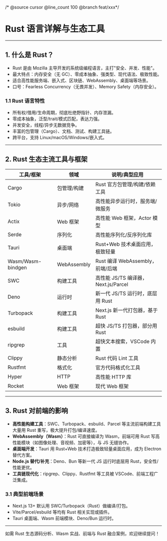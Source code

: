 /* @source cursor @line_count 100  @branch feat/xxx*/


<Meta title="Hundun/rust/介绍" />

# Rust 语言详解与生态工具

---

## 1. 什么是 Rust？
- Rust 是由 Mozilla 主导开发的系统级编程语言，主打"安全、并发、性能"。
- 最大特点：内存安全（无 GC）、零成本抽象、强类型、现代语法、极致性能。
- 适合高性能服务端、嵌入式、区块链、WebAssembly、桌面端等场景。
- 口号：Fearless Concurrency（无畏并发）、Memory Safety（内存安全）。

### 1.1 Rust 语言特性
- 所有权/借用/生命周期，彻底杜绝野指针、内存泄漏。
- 零成本抽象，泛型/trait/模式匹配，表达力强。
- 并发安全，线程/异步无数据竞争。
- 丰富的包管理（Cargo）、文档、测试、构建工具链。
- 跨平台，支持 Linux/macOS/Windows/嵌入式。

---

## 2. Rust 生态主流工具与框架
| 工具/框架      | 领域         | 说明/典型应用                      |
|----------------|--------------|------------------------------------|
| Cargo          | 包管理/构建  | Rust 官方包管理/构建/依赖工具      |
| Tokio          | 异步/网络    | 高性能异步运行时，服务端/微服务    |
| Actix          | Web 框架     | 高性能 Web 框架，Actor 模型        |
| Serde          | 序列化       | 高性能序列化/反序列化库            |
| Tauri          | 桌面端       | Rust+Web 技术桌面应用，极致轻量    |
| Wasm/Wasm-bindgen | WebAssembly | Rust 编译 WebAssembly，前端/后端   |
| SWC            | 构建工具     | 高性能 JS/TS 编译器，Next.js/Parcel|
| Deno           | 运行时       | 新一代 JS/TS 运行时，底层用 Rust   |
| Turbopack      | 构建工具     | Next.js 新一代打包器，基于 Rust    |
| esbuild        | 构建工具     | 超快 JS/TS 打包器，部分用 Rust     |
| ripgrep        | 工具         | 超快文本搜索，VSCode 内置          |
| Clippy         | 静态分析     | Rust 代码 Lint 工具                |
| Rustfmt        | 格式化       | 官方代码格式化工具                 |
| Hyper          | HTTP         | 高性能 HTTP 库                     |
| Rocket         | Web 框架     | 现代 Web 框架                      |

---

## 3. Rust 对前端的影响
- **高性能构建工具**：SWC、Turbopack、esbuild、Parcel 等主流前端构建工具大量用 Rust 重写，极大提升打包/编译速度。
- **WebAssembly（Wasm）**：Rust 可直接编译为 Wasm，前端可用 Rust 写高性能模块（如图像处理、音视频、加密等），与 JS 无缝协作。
- **桌面端开发**：Tauri 用 Rust+Web 技术打造极致轻量桌面应用，成为 Electron 替代方案。
- **Node.js 替代/补充**：Deno、Bun 等新一代 JS 运行时底层用 Rust，安全性/性能更优。
- **工具链现代化**：ripgrep、Clippy、Rustfmt 等工具被 VSCode、前端工程广泛集成。

### 3.1 典型前端场景
- Next.js 13+ 默认用 SWC/Turbopack（Rust）做编译/打包。
- Vite/Parcel/esbuild 等均有 Rust 相关实现或插件。
- Tauri 桌面端、Wasm 前端模块、Deno/Bun 运行时。

---

如需 Rust 生态源码分析、Wasm 实战、前端与 Rust 融合案例，欢迎继续提问！